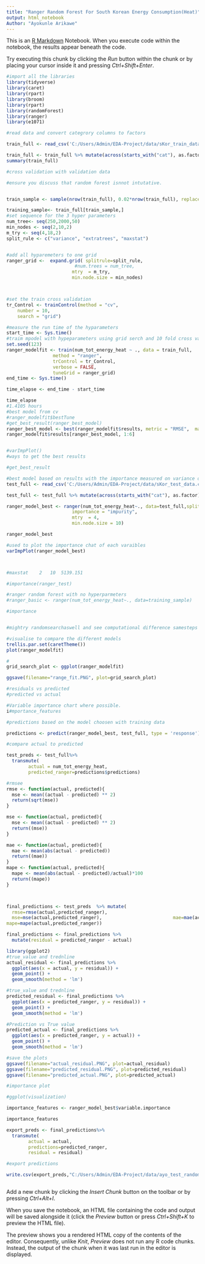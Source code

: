 ```yaml
---
title: "Ranger Random Forest For South Korean Energy Consumption(Heat)"
output: html_notebook
Author: "Ayokunle Arikawe"
---
```


This is an [R Markdown](http://rmarkdown.rstudio.com) Notebook. When you execute code within the notebook, the results appear beneath the code. 

Try executing this chunk by clicking the *Run* button within the chunk or by placing your cursor inside it and pressing *Ctrl+Shift+Enter*. 

```r
#import all the libraries
library(tidyverse)
library(caret)
library(rpart)
library(broom)
library(rpart)
library(randomForest)
library(ranger)
library(e1071)


```
```r
#read data and convert categrory columns to factors

train_full <- read_csv('C:/Users/Admin/EDA-Project/data/sKor_train_data.csv')

train_full <- train_full %>% mutate(across(starts_with("cat"), as.factor))
summary(train_full)

```



```r
#cross validation with validation data

#ensure you discuss that random forest isnnot intutative.


train_sample <- sample(nrow(train_full), 0.02*nrow(train_full), replace = FALSE)

training_sample<- train_full[train_sample,]
#set sequence for the 3 hyper parameters
num_tree<- seq(250,2000,50)
min_nodes <- seq(2,10,2)
m_try <- seq(4,18,2)
split_rule <- c("variance", "extratrees", "maxstat")


#add all hyparemeters to one grid
ranger_grid <-  expand.grid( splitrule=split_rule,
                         #num.trees = num_tree, 
                        mtry  = m_try,
                        min.node.size = min_nodes)



#set the train cross validation
tr_Control <- trainControl(method = "cv",
    number = 10,
    search = "grid")

#measure the run time of the hyparameters
start_time <- Sys.time()
#traim mpodel with hypeparameters using grid serch and 10 fold cross validation
set.seed(123)
ranger_modelfit <- train(num_tot_energy_heat ~ ., data = train_full, 
                 method = "ranger", 
                 trControl = tr_Control,
                 verbose = FALSE, 
                 tuneGrid = ranger_grid)
end_time <- Sys.time()

time_elapse <- end_time - start_time

time_elapse
#1.4105 hours
#best model from cv
#ranger_modelfit$bestTune
#get_best_result(ranger_best_model)
ranger_best_model <- best(ranger_modelfit$results, metric = "RMSE",  maximize = TRUE)
ranger_modelfit$results[ranger_best_model, 1:6]


#varImpPlot()
#ways to get the best results

#get_best_result

#best model based on results with the importance measured on variance of sreponses and sum 
test_full <- read_csv('C:/Users/Admin/EDA-Project/data/sKor_test_data.csv')

test_full <- test_full %>% mutate(across(starts_with("cat"), as.factor))

ranger_model_best <- ranger(num_tot_energy_heat~., data=test_full,splitrule="maxstat",
                        importance = "impurity",
                        mtry  = 4,
                        min.node.size = 10)

ranger_model_best

#used to plot the importance chat of each varaibles
varImpPlot(ranger_model_best)



#maxstat	2	10	5139.151

#importance(ranger_test)

#ranger random forest with no hyperparmeters
#ranger_basic <- ranger(num_tot_energy_heat~., data=training_sample)

#importance 



```
```r

#mightry randomsearchaswell and see computational difference samesteps as grid search
```
```r
#visualise to compare the different models
trellis.par.set(caretTheme())
plot(ranger_modelfit) 

#
grid_search_plot <- ggplot(ranger_modelfit)

ggsave(filename="range_fit.PNG", plot=grid_search_plot)

#residuals vs predicted
#predicted vs actual

#Variable importance chart where possible.
i#mportance_features
```
```r

#predictions based on the model choosen with training data

predictions <- predict(ranger_model_best, test_full, type = 'response')

#compare actual to predicted

test_preds <- test_full%>% 
  transmute(
        actual = num_tot_energy_heat,
        predicted_ranger=predictions$predictions)

#rmsee
rmse <- function(actual, predicted){
  mse <- mean((actual - predicted) ** 2)
  return(sqrt(mse))
}

mse <- function(actual, predicted){
  mse <- mean((actual - predicted) ** 2)
  return((mse))
}

mae <- function(actual, predicted){
  mae <- mean(abs(actual - predicted))
  return((mae))
}
mape <- function(actual, predicted){
  mape <- mean(abs(actual - predicted)/actual)*100
  return((mape))
}



final_predictions <- test_preds  %>% mutate(
  rmse=rmse(actual,predicted_ranger),
  mse=mse(actual,predicted_ranger),                          mae=mae(actual,predicted_ranger),
mape=mape(actual,predicted_ranger))

final_predictions <- final_predictions %>% 
  mutate(residual = predicted_ranger - actual)

library(ggplot2)
#true_value and trednline
actual_residual <- final_predictions %>% 
  ggplot(aes(x = actual, y = residual)) + 
  geom_point() + 
  geom_smooth(method = 'lm') 

#true_value and trednline
predicted_residual <- final_predictions %>% 
  ggplot(aes(x = predicted_ranger, y = residual)) + 
  geom_point() + 
  geom_smooth(method = 'lm') 

#Prediction vs True value 
predicted_actual <- final_predictions %>% 
  ggplot(aes(x = predicted_ranger, y = actual)) + 
  geom_point() + 
  geom_smooth(method = 'lm') 

#save the plots
ggsave(filename="actual_residual.PNG", plot=actual_residual)
ggsave(filename="predicted_residual.PNG", plot=predicted_residual)
ggsave(filename="predicted_actual.PNG", plot=predicted_actual)

#importance plot

#ggplot(visualization)

importance_features <- ranger_model_best$variable.importance

importance_features

export_preds <- final_predictions%>% 
  transmute(
        actual = actual,
        predictions=predicted_ranger,
        residual = residual)

#export predictions

write.csv(export_preds,"C:/Users/Admin/EDA-Project/data/ayo_test_random_forest.csv")



```



Add a new chunk by clicking the *Insert Chunk* button on the toolbar or by pressing *Ctrl+Alt+I*.

When you save the notebook, an HTML file containing the code and output will be saved alongside it (click the *Preview* button or press *Ctrl+Shift+K* to preview the HTML file).

The preview shows you a rendered HTML copy of the contents of the editor. Consequently, unlike *Knit*, *Preview* does not run any R code chunks. Instead, the output of the chunk when it was last run in the editor is displayed.
